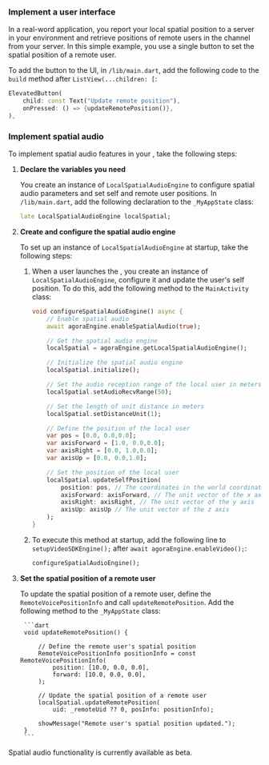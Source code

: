 <PlatformWrapper platform="flutter">


### Implement a user interface

In a real-word application, you report your local spatial position to a server in your environment and retrieve positions of remote users in the channel from your server. In this simple example, you use a single button to set the spatial position of a remote user. 

To add the button to the UI, in `/lib/main.dart`, add the following code to the `build` method after `ListView(...children: [`:

```dart
ElevatedButton(
    child: const Text("Update remote position"),
    onPressed: () => {updateRemotePosition()},
),
```

### Implement spatial audio

To implement spatial audio features in your <Vpl k="CLIENT" />, take the following steps:

1. **Declare the variables you need**

    You create an instance of `LocalSpatialAudioEngine` to configure spatial audio parameters and set self and remote user positions. In `/lib/main.dart`, add the following declaration to the `_MyAppState` class:

    ```dart
    late LocalSpatialAudioEngine localSpatial;
    ```

1. **Create and configure the spatial audio engine**

    To set up an instance of `LocalSpatialAudioEngine` at startup, take the following steps:

    1. When a user launches the <Vpl k="CLIENT" />, you create an instance of `LocalSpatialAudioEngine`, configure it and update the user's self position. To do this, add the following method to the `MainActivity` class:

        ```dart
        void configureSpatialAudioEngine() async {
            // Enable spatial audio
            await agoraEngine.enableSpatialAudio(true);

            // Get the spatial audio engine
            localSpatial = agoraEngine.getLocalSpatialAudioEngine();

            // Initialize the spatial audio engine
            localSpatial.initialize();

            // Set the audio reception range of the local user in meters
            localSpatial.setAudioRecvRange(50);

            // Set the length of unit distance in meters
            localSpatial.setDistanceUnit(1);

            // Define the position of the local user
            var pos = [0.0, 0.0,0.0];
            var axisForward = [1.0, 0.0,0.0];
            var axisRight = [0.0, 1.0,0.0];
            var axisUp = [0.0, 0.0,1.0];

            // Set the position of the local user
            localSpatial.updateSelfPosition(
                position: pos, // The coordinates in the world coordinate system.
                axisForward: axisForward, // The unit vector of the x axis
                axisRight: axisRight, // The unit vector of the y axis
                axisUp: axisUp // The unit vector of the z axis
            );
        }
        ```

    1. To execute this method at startup, add the following line to `setupVideoSDKEngine();` after `await agoraEngine.enableVideo();`:

        ```dart
        configureSpatialAudioEngine();
        ```

1. **Set the spatial position of a remote user**

    To update the spatial position of a remote user, define the `RemoteVoicePositionInfo` and call `updateRemotePosition`. Add the following method to the `_MyAppState` class:

        ```dart
        void updateRemotePosition() {

            // Define the remote user's spatial position
            RemoteVoicePositionInfo positionInfo = const RemoteVoicePositionInfo(
                position: [10.0, 0.0, 0.0],
                forward: [10.0, 0.0, 0.0],
            );

            // Update the spatial position of a remote user
            localSpatial.updateRemotePosition(
                uid: _remoteUid ?? 0, posInfo: positionInfo);

            showMessage("Remote user's spatial position updated.");
        }
        ```

Spatial audio functionality is currently available as beta.

</PlatformWrapper>
